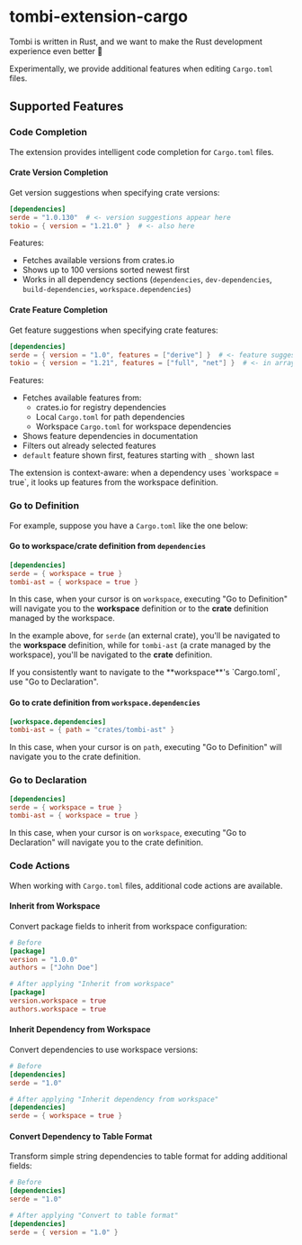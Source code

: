 
# tombi-extension-cargo

Tombi is written in Rust, and we want to make the Rust development experience even better 🦀

Experimentally, we provide additional features when editing `Cargo.toml` files.

## Supported Features

### Code Completion

The extension provides intelligent code completion for `Cargo.toml` files.

#### Crate Version Completion

Get version suggestions when specifying crate versions:

```toml
[dependencies]
serde = "1.0.130"  # <- version suggestions appear here
tokio = { version = "1.21.0" }  # <- also here
```

Features:
- Fetches available versions from crates.io
- Shows up to 100 versions sorted newest first
- Works in all dependency sections (`dependencies`, `dev-dependencies`, `build-dependencies`, `workspace.dependencies`)

#### Crate Feature Completion

Get feature suggestions when specifying crate features:

```toml
[dependencies]
serde = { version = "1.0", features = ["derive"] }  # <- feature suggestions
tokio = { version = "1.21", features = ["full", "net"] }  # <- in array
```

Features:
- Fetches available features from:
  - crates.io for registry dependencies
  - Local `Cargo.toml` for path dependencies
  - Workspace `Cargo.toml` for workspace dependencies
- Shows feature dependencies in documentation
- Filters out already selected features
- `default` feature shown first, features starting with `_` shown last

<Note>
The extension is context-aware: when a dependency uses `workspace = true`, it looks up features from the workspace definition.
</Note>

### Go to Definition
For example, suppose you have a `Cargo.toml` like the one below:

#### Go to workspace/crate definition from `dependencies`
```toml
[dependencies]
serde = { workspace = true }
tombi-ast = { workspace = true }
```

In this case, when your cursor is on `workspace`, executing "Go to Definition" will navigate you to the **workspace** definition or to the **crate** definition managed by the workspace.

In the example above, for `serde` (an external crate), you'll be navigated to the **workspace** definition, while for `tombi-ast` (a crate managed by the workspace), you'll be navigated to the **crate** definition.

<Note>
If you consistently want to navigate to the **workspace**'s `Cargo.toml`, use "Go to Declaration".
</Note> 

#### Go to crate definition from `workspace.dependencies`
```toml
[workspace.dependencies]
tombi-ast = { path = "crates/tombi-ast" }
```

In this case, when your cursor is on `path`, executing "Go to Definition" will navigate you to the crate definition.

### Go to Declaration
```toml
[dependencies]
serde = { workspace = true }
tombi-ast = { workspace = true }
```

In this case, when your cursor is on `workspace`, executing "Go to Declaration" will navigate you to the crate definition.

### Code Actions

When working with `Cargo.toml` files, additional code actions are available.

#### Inherit from Workspace

Convert package fields to inherit from workspace configuration:

```toml
# Before
[package]
version = "1.0.0"
authors = ["John Doe"]

# After applying "Inherit from workspace"
[package]
version.workspace = true
authors.workspace = true
```

#### Inherit Dependency from Workspace

Convert dependencies to use workspace versions:

```toml
# Before
[dependencies]
serde = "1.0"

# After applying "Inherit dependency from workspace"
[dependencies]
serde = { workspace = true }
```

#### Convert Dependency to Table Format

Transform simple string dependencies to table format for adding additional fields:

```toml
# Before
[dependencies]
serde = "1.0"

# After applying "Convert to table format"
[dependencies]
serde = { version = "1.0" }
```
